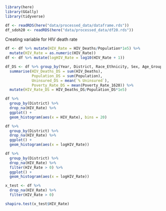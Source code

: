 ```r
library(here)
library(GGally)
library(tidyverse)
```

```r
df <- readRDS(here("data/processed_data/dataframe.rds"))
df_sdoh20 <- readRDS(here("data/processed_data/df20.rds"))
```

Creating variable for HIV death rate
```r
df <- df %>% mutate(HIV_Rate = HIV_Deaths/Population*1e5) %>% 
  mutate(HIV_Rate = as.numeric(HIV_Rate))
df <- df %>% mutate(logHIV_Rate = log10(HIV_Rate + 1))
```

```r
df_DS <- df %>% group_by(Year, District, Race_Ethnicity, Sex, Age_Group) %>% 
  summarise(HIV_Deaths_DS = sum(HIV_Deaths),
            Population_DS = sum(Population),
            Uninsured_DS = mean(`% Uninsured`),
            Poverty_Rate_DS = mean(Poverty_Rate_1620)) %>% 
  mutate(HIV_Rate_DS = HIV_Deaths_DS/Population_DS*1e5)
```

```r
df %>% 
  group_by(District) %>% 
  drop_na(HIV_Rate) %>% 
  ggplot() +
  geom_histogram(aes(x = HIV_Rate), bins = 20)

df %>% 
  group_by(District) %>% 
  drop_na(HIV_Rate) %>% 
  ggplot() +
  geom_histogram(aes(x = logHIV_Rate))

df %>% 
  group_by(District) %>% 
  drop_na(HIV_Rate) %>%
  filter(HIV_Rate > 0) %>% 
  ggplot() +
  geom_histogram(aes(x = logHIV_Rate))
```

```r
x_test <- df %>%
  drop_na(HIV_Rate) %>%
  filter(HIV_Rate > 0)

shapiro.test(x_test$HIV_Rate)
```

```r

```

